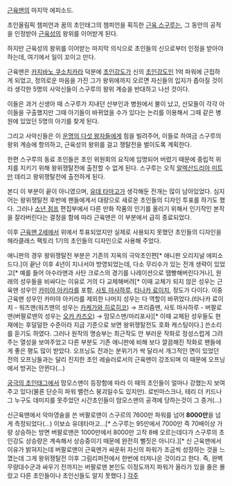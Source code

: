 [[근육맨]]의 마지막 에피소드.

초인올림픽 챔피언과 꿈의 초인태그의 챔피언을 획득한 [[근육 스구루]]는, 그 동안의 공적을 인정받아 [[근육성]]의 왕위를 이어받게 된다.

하지만 근육성의 왕위를 이어받는 마지막 의식으로 초인들의 신으로부터 인정을 받아야 하는데, 여기에서 일이 꼬이고 만다.

근육맨은 [[카지바노 쿠소치카라]] 덕분에 [[초인강도]]가 신의 [[초인강도]]인 1억 파워에 근접하게 되었고, 정의로운 마음을 가진 그가 왕위에까지 오르면 자신들의 입지가 좁아질 것이라 생각한 5명의 사악신들이 스구루의 왕위 계승을 반대하고 나선 것이다.

이들은 과거 신생아 때 스구루가 지내던 산부인과 병원에서 불이 났고, 산모들이 각각 아이들을 구출했지만 그때 아기들이 바뀌었을 수가 있다는 논리를 이용해서 그때 같은 병원에 있었던 5명의 아기를 찾게 된다.

그리고 사악신들은 이 [[운명의 다섯 왕자]]들에게 힘을 빌려주어, 이들로 하여금 스구루의 왕위 계승에 항의하고, 근육성의 왕위를 걸고 쟁탈전을 벌이도록 계획한다.

한편 스구루의 동료 초인들은 초인 위원회의 요직에 임명되어 버렸기 때문에 중립적 위치를 지키기 위해 왕위쟁탈전에 출전할 수 없게 된다. 스구루는 오직 [[알렉산드리아 미트]]만 데리고 왕위쟁탈전에 출전하게 된다.

본디 이 부분이 끝이 아니였으며, [[유데 타마고]]가 생각해둔 전개는 많이 남아있었다. 심지어는 왕위쟁탈전 후반에 팬들에게서 대량으로 새로운 초인들의 디자인 투표를 하기도 했다. 그러나 [[소년 점프]] 편집부에서 다른 만화 작품의 인기를 올리기 위해서 인기작인 본작을 잘라버린다는 결정을 함에 따라 근육맨은 이 부분에서 급히 종료되었다.

이후 [[근육맨 2세]]에서 위에서 투표되었지만 실제로 사용되지 못했던 초인들의 디자인을 헤라클래스 팩토리 1기의 초인들의 디자인으로 사용해 주었다.

애니판의 경우 왕위쟁탈전 부분은 기존의 지옥의 극악초인편[* 애니판 오리지널 에피소드다.]이 끝난 이후 4년이 지나서야 방영되었는데, 다소 무리수가 있는 전개 생략이 있었고[* 예를 들어 아수라맨과 사탄 크로스의 경기를 나레이션으로 땜빵해버린다거나], 원래의 성우들을 비싸다는 이유로 거의 다 교체해버려[* 이때 교체가 되지 않은 성우는 근육맨 성우인 [[카미야 아키라]]를 포함, [[사토 마사하루]], [[타나카 료이치]], 정도가 다이다. 이중 근육맨 성우인 카미야 아키라를 제외한 나머지 성우는 다 역할이 바뀌었다.(타나카 료이치 - 워즈맨(워즈맨의 성우는 [[카케가와 히로히코]]) → 프리즘맨, 사토 마사하루 - 버팔로맨(버팔로맨의 성우는 [[오카 카즈오]]) → 맘모스맨/마리포사][* 이때 교체된 성우들도 현재에는 후덜덜한 수준이라 지금 기준으로 보면 왕위쟁탈전도 호화 캐스팅이다.] 쓴소리를 듣기도 하였다. 그러나 원작의 명승부는 최근작도 안 부러운 작화로 정성스럽게 그려주는 열성을 보여주었고 다른 부분도 기존 애니판에 비해 보다 깔끔해진 작화로 팬들에게 좋은 평도 많이 받았다.  오프닝도 전과는 분위기가 싹 달라서 개그적인 면이 있었던 전의 오프닝들과는 달리 진지한 초인 레슬러로서의 근육맨이 강조되며 이 때문에 오프닝에서 방귀는 안뀐다(...)

[[궁극의 초인태그]]에서 맘모스맨이 등장함에 따라 이 때의 초인들이 얼마나 강했는지 보여주고 있다(물론 단순히 파워 밸런스 붕괴일수도 있지만).  로빈마스크나, 테리 더 키드나 그 누구도 데미지를 못주었던 시간초인들이 맘모스맨의 공격에 당하는것이 그 증거(...)

신근육맨에서 악마영술을 쓴 버팔로맨이 스구르의 7600만 파워를 넘어 '''8000만'''을 넘게 측정되었다(...) 이보쇼 유데타마고...[* 스구루는 95만에서 7000만 즉 70배이상 가량 상승하는 방면 버팔로맨은 1000만에서 8000만 고작 8배 오르는데다가 스구루의 초인강도 상승량은 계속해서 상승중이기 때문에 완전히 뻘짓은 아니다.][* 신 근육맨에서 이유가 밝혀지는데 버팔로맨이 근육맨가 싸운뒤 자신의 파워가 조금씩 성장하는 것을 느꼈는데 그게 왕위쟁탈전 이후 그림리퍼전에서 한번에 터져나온 것이라고 한다. 즉, 완벽무량대수군과 싸우기 전까지는 버팔로맨 본인도 이정도까지 파워가 올라가 있을 줄은 몰랐고 다른 초인들이나 초인신들도 알지 못했다.]
[[각주]]
